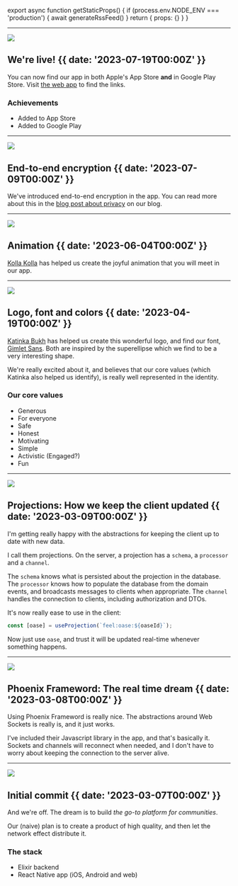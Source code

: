 

export async function getStaticProps() {
  if (process.env.NODE_ENV === 'production') {
    await generateRssFeed()
  }
  return { props: {} }
}

---

![](@/images/app-store.png)

## We're live! {{ date: '2023-07-19T00:00Z' }}

You can now find our app in both Apple's App Store __and__ in Google Play Store. Visit [the web app](https://oase.app) to find the links.

### <SparkleIcon /> Achievements

- Added to App Store
- Added to Google Play

---

![](@/images/encryption.png)

## End-to-end encryption {{ date: '2023-07-09T00:00Z' }}

We've introduced end-to-end encryption in the app. You can read more about this in the [blog post about privacy](https://blog.oase.app/articles/encryption-on-oase) on our blog. 

---

![](@/images/animation.gif)

## Animation {{ date: '2023-06-04T00:00Z' }}

[Kolla Kolla](https://www.kolla-kolla.com/) has helped us create the joyful animation that you will meet in our app.

---

![](@/images/design-guide.png)

## Logo, font and colors {{ date: '2023-04-19T00:00Z' }}

[Katinka Bukh](https://katbukh.com/) has helped us create this wonderful logo, and find our font, [Gimlet Sans](https://djr.com/font-of-the-month-club#2022-09). Both are inspired by the superellipse which we find to be a very interesting shape.

We're really excited about it, and believes that our core values (which Katinka also helped us identify), is really well represented in the identity.

### <SparkleIcon /> Our core values

- Generous
- For everyone
- Safe
- Honest
- Motivating
- Simple
- Activistic (Engaged?)
- Fun

---


![](@/images/projections.png)

## Projections: How we keep the client updated {{ date: '2023-03-09T00:00Z' }}

I'm getting really happy with the abstractions for keeping the client up to date with new data.

I call them projections. On the server, a projection has a `schema`, a `processor` and a `channel`.

The `schema` knows what is persisted about the projection in the database. The `processor` knows how to populate the database from the domain events, and broadcasts messages to clients when appropriate. The `channel` handles the connection to clients, including authorization and DTOs.

It's now really ease to use in the client:

```javascript
const [oase] = useProjection(`feel:oase:${oaseId}`);
```

Now just use `oase`, and trust it will be updated real-time whenever something happens.

---


![](@/images/phoenix.png)

## Phoenix Frameword: The real time dream {{ date: '2023-03-08T00:00Z' }}

Using Phoenix Frameword is really nice. The abstractions around Web Sockets is really is, and it just works.

I've included their Javascript library in the app, and that's basically it. Sockets and channels will reconnect when needed, and I don't have to worry about keeping the connection to the server alive.

---

![](@/images/first-commit.png)

## Initial commit {{ date: '2023-03-07T00:00Z' }}

And we're off. The dream is to build _the go-to platform for communities_.

Our (naive) plan is to create a product of high quality, and then let the network effect distribute it.

### <SparkleIcon /> The stack

- Elixir backend
- React Native app (iOS, Android and web)
